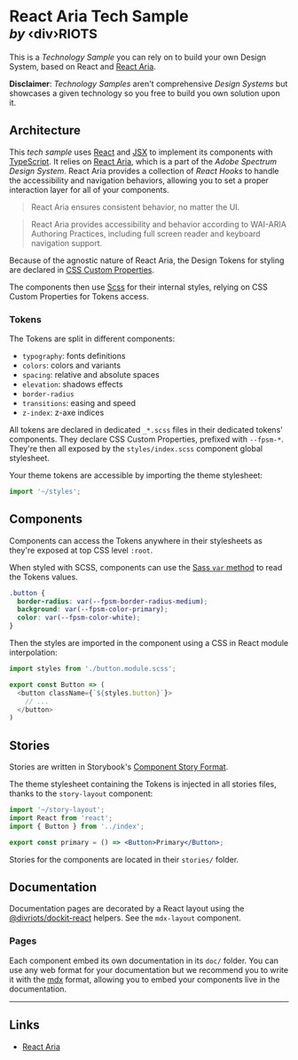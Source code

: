 
# React Aria Tech Sample <br/><small>_by_ ‹div›RIOTS</small>

This is a _Technology Sample_ you can rely on to build your own Design System, based on React and [React Aria](https://react-spectrum.adobe.com/react-aria/).

**Disclaimer**: _Technology Samples_ aren't comprehensive _Design Systems_ but showcases a given technology so you free to build you own solution upon it.

## Architecture

This _tech sample_ uses [React](https://reactjs.org/) and [JSX](https://reactjs.org/docs/introducing-jsx.html) to implement its components with [TypeScript](https://www.typescriptlang.org/). It relies on [React Aria](https://react-spectrum.adobe.com/react-aria/), which is a part of the _Adobe Spectrum Design System_. React Aria provides a collection of _React Hooks_ to handle the accessibility and navigation behaviors, allowing you to set a proper interaction layer for all of your components.

> React Aria ensures consistent behavior, no matter the UI.

> React Aria provides accessibility and behavior according to WAI-ARIA Authoring Practices, including full screen reader and keyboard navigation support.

Because of the agnostic nature of React Aria, the Design Tokens for styling are declared in [CSS Custom Properties](https://developer.mozilla.org/en-US/docs/Web/CSS/--*).

The components then use [Scss](https://sass-lang.com/) for their internal styles, relying on CSS Custom Properties for Tokens access.

### Tokens

The Tokens are split in different components:

- `typography`: fonts definitions
- `colors`: colors and variants
- `spacing`: relative and absolute spaces
- `elevation`: shadows effects
- `border-radius`
- `transitions`: easing and speed
- `z-index`: z-axe indices

All tokens are declared in dedicated `_*.scss` files in their dedicated tokens' components. They declare CSS Custom Properties, prefixed with `--fpsm-*`. They're then all exposed by the `styles/index.scss` component global stylesheet.

Your theme tokens are accessible by importing the theme stylesheet:

```ts
import '~/styles';
```

## Components

Components can access the Tokens anywhere in their stylesheets as they're exposed at top CSS level `:root`.

When styled with SCSS, components can use the [Sass `var` method](https://sass-lang.com/documentation/breaking-changes/css-vars) to read the Tokens values.

```scss
.button {
  border-radius: var(--fpsm-border-radius-medium);
  background: var(--fpsm-color-primary);
  color: var(--fpsm-color-white);
}
```

Then the styles are imported in the component using a CSS in React module interpolation:

```ts
import styles from './button.module.scss';

export const Button => (
  <button className={`${styles.button}`}>
    // ...
  </button>
)
```

## Stories

Stories are written in Storybook's [Component Story Format](https://backlight.dev/docs/component-story-format).

The theme stylesheet containing the Tokens is injected in all stories files, thanks to the `story-layout` component:

```jsx
import '~/story-layout';
import React from 'react';
import { Button } from '../index';

export const primary = () => <Button>Primary</Button>;
```

Stories for the components are located in their `stories/` folder.

## Documentation

Documentation pages are decorated by a React layout using the [@divriots/dockit-react](https://github.com/divriots/dockit-react) helpers. See the `mdx-layout` component.

### Pages

Each component embed its own documentation in its `doc/` folder. You can use any web format for your documentation but we recommend you to write it with the [mdx](https://backlight.dev/docs/mdx) format, allowing you to embed your components live in the documentation.

---

## Links

- [React Aria](https://react-spectrum.adobe.com/react-aria/)
